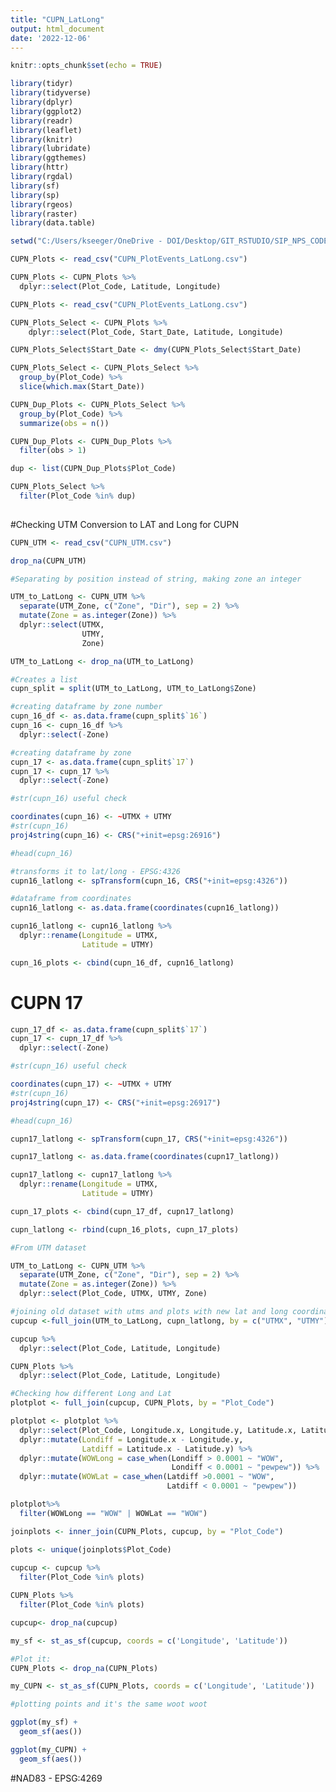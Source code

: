 ```yaml
---
title: "CUPN_LatLong"
output: html_document
date: '2022-12-06'
---
```


```r
knitr::opts_chunk$set(echo = TRUE)
```

```r
library(tidyr)
library(tidyverse)
library(dplyr)
library(ggplot2)
library(readr)
library(leaflet)
library(knitr)
library(lubridate)
library(ggthemes)
library(httr)
library(rgdal) 
library(sf) 
library(sp) 
library(rgeos)
library(raster)
library(data.table)

```

```r
setwd("C:/Users/kseeger/OneDrive - DOI/Desktop/GIT_RSTUDIO/SIP_NPS_CODE/Mapping/CUPN")
```

```r
CUPN_Plots <- read_csv("CUPN_PlotEvents_LatLong.csv") 

CUPN_Plots <- CUPN_Plots %>%
  dplyr::select(Plot_Code, Latitude, Longitude)
```

```r
CUPN_Plots <- read_csv("CUPN_PlotEvents_LatLong.csv") 

CUPN_Plots_Select <- CUPN_Plots %>%
    dplyr::select(Plot_Code, Start_Date, Latitude, Longitude)

CUPN_Plots_Select$Start_Date <- dmy(CUPN_Plots_Select$Start_Date)

CUPN_Plots_Select <- CUPN_Plots_Select %>%
  group_by(Plot_Code) %>%
  slice(which.max(Start_Date))


```


```r
CUPN_Dup_Plots <- CUPN_Plots_Select %>%
  group_by(Plot_Code) %>%
  summarize(obs = n())

CUPN_Dup_Plots <- CUPN_Dup_Plots %>%
  filter(obs > 1)

dup <- list(CUPN_Dup_Plots$Plot_Code)

CUPN_Plots_Select %>%
  filter(Plot_Code %in% dup)
  
```


#Checking UTM Conversion to LAT and Long for CUPN 

```r
CUPN_UTM <- read_csv("CUPN_UTM.csv")

drop_na(CUPN_UTM)

#Separating by position instead of string, making zone an integer

UTM_to_LatLong <- CUPN_UTM %>%
  separate(UTM_Zone, c("Zone", "Dir"), sep = 2) %>%
  mutate(Zone = as.integer(Zone)) %>%
  dplyr::select(UTMX, 
                UTMY,
                Zone)

UTM_to_LatLong <- drop_na(UTM_to_LatLong)

#Creates a list
cupn_split = split(UTM_to_LatLong, UTM_to_LatLong$Zone)

#creating dataframe by zone number
cupn_16_df <- as.data.frame(cupn_split$`16`)
cupn_16 <- cupn_16_df %>%
  dplyr::select(-Zone)

#creating dataframe by zone
cupn_17 <- as.data.frame(cupn_split$`17`) 
cupn_17 <- cupn_17 %>%
  dplyr::select(-Zone)

#str(cupn_16) useful check 

coordinates(cupn_16) <- ~UTMX + UTMY
#str(cupn_16)
proj4string(cupn_16) <- CRS("+init=epsg:26916")

#head(cupn_16)
```


```r
#transforms it to lat/long - EPSG:4326
cupn16_latlong <- spTransform(cupn_16, CRS("+init=epsg:4326"))

#dataframe from coordinates
cupn16_latlong <- as.data.frame(coordinates(cupn16_latlong))

cupn16_latlong <- cupn16_latlong %>%
  dplyr::rename(Longitude = UTMX, 
                Latitude = UTMY)

cupn_16_plots <- cbind(cupn_16_df, cupn16_latlong)
```

# CUPN 17
```r

cupn_17_df <- as.data.frame(cupn_split$`17`) 
cupn_17 <- cupn_17_df %>%
  dplyr::select(-Zone)

#str(cupn_16) useful check 

coordinates(cupn_17) <- ~UTMX + UTMY
#str(cupn_16)
proj4string(cupn_17) <- CRS("+init=epsg:26917")

#head(cupn_16)
```

```r
cupn17_latlong <- spTransform(cupn_17, CRS("+init=epsg:4326"))

cupn17_latlong <- as.data.frame(coordinates(cupn17_latlong))

cupn17_latlong <- cupn17_latlong %>%
  dplyr::rename(Longitude = UTMX, 
                Latitude = UTMY)

cupn_17_plots <- cbind(cupn_17_df, cupn17_latlong)

cupn_latlong <- rbind(cupn_16_plots, cupn_17_plots)
```

```r
#From UTM dataset 

UTM_to_LatLong <- CUPN_UTM %>%
  separate(UTM_Zone, c("Zone", "Dir"), sep = 2) %>%
  mutate(Zone = as.integer(Zone)) %>%
  dplyr::select(Plot_Code, UTMX, UTMY, Zone)

#joining old dataset with utms and plots with new lat and long coordinates
cupcup <-full_join(UTM_to_LatLong, cupn_latlong, by = c("UTMX", "UTMY"))

cupcup %>%
  dplyr::select(Plot_Code, Latitude, Longitude)

CUPN_Plots %>%
  dplyr::select(Plot_Code, Latitude, Longitude)
```

```r
#Checking how different Long and Lat 
plotplot <- full_join(cupcup, CUPN_Plots, by = "Plot_Code")

plotplot <- plotplot %>%
  dplyr::select(Plot_Code, Longitude.x, Longitude.y, Latitude.x, Latitude.y) %>%
  dplyr::mutate(Londiff = Longitude.x - Longitude.y, 
                Latdiff = Latitude.x - Latitude.y) %>%
  dplyr::mutate(WOWLong = case_when(Londiff > 0.0001 ~ "WOW", 
                                    Londiff < 0.0001 ~ "pewpew")) %>%
  dplyr::mutate(WOWLat = case_when(Latdiff >0.0001 ~ "WOW", 
                                   Latdiff < 0.0001 ~ "pewpew"))

plotplot%>%
  filter(WOWLong == "WOW" | WOWLat == "WOW")
```

```r
joinplots <- inner_join(CUPN_Plots, cupcup, by = "Plot_Code")

plots <- unique(joinplots$Plot_Code)
 
cupcup <- cupcup %>%
  filter(Plot_Code %in% plots)

CUPN_Plots %>%
  filter(Plot_Code %in% plots) 

cupcup<- drop_na(cupcup)

my_sf <- st_as_sf(cupcup, coords = c('Longitude', 'Latitude'))

#Plot it:
CUPN_Plots <- drop_na(CUPN_Plots) 

my_CUPN <- st_as_sf(CUPN_Plots, coords = c('Longitude', 'Latitude'))

#plotting points and it's the same woot woot

ggplot(my_sf) + 
  geom_sf(aes())

ggplot(my_CUPN) + 
  geom_sf(aes())
```


#NAD83 - EPSG:4269


